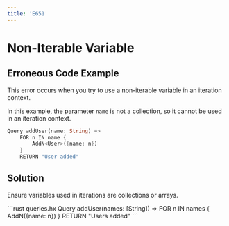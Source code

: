 ```yaml
---
title: 'E651'
---
```


# Non-Iterable Variable

## Erroneous Code Example

This error occurs when you try to use a non-iterable variable in an iteration context.

In this example, the parameter `name` is not a collection, so it cannot be used in an iteration context.

<CodeGroup>

```rust queries.hx
Query addUser(name: String) =>
    FOR n IN name {
        AddN<User>({name: n})
    }
    RETURN "User added"
```

## Solution

Ensure variables used in iterations are collections or arrays.

<CodeGroup>
```rust queries.hx
Query addUser(names: [String]) =>
    FOR n IN names {
        AddN<User>({name: n})
    }
    RETURN "Users added"
```
</CodeGroup>